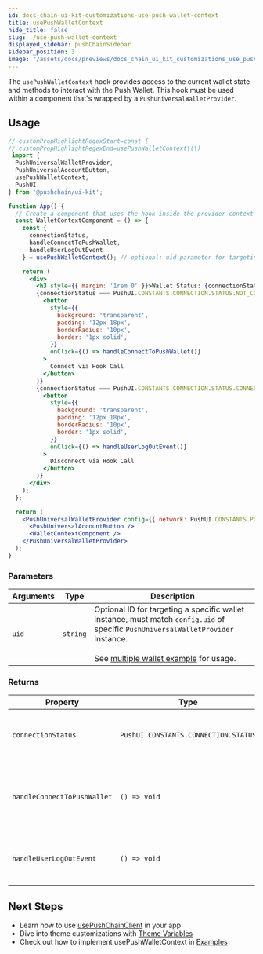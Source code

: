 ```yaml
---
id: docs-chain-ui-kit-customizations-use-push-wallet-context
title: usePushWalletContext
hide_title: false
slug: ./use-push-wallet-context
displayed_sidebar: pushChainSidebar
sidebar_position: 3
image: "/assets/docs/previews/docs_chain_ui_kit_customizations_use_push_wallet_context--usepushwalletcontext.png"
---
```


<head>
  <title>usePushWalletContext | Customizations | UI Kit | Push Chain Docs</title>
</head>


<!-- Content Start -->

The `usePushWalletContext` hook provides access to the current wallet state and methods to interact with the Push Wallet. This hook must be used within a component that's wrapped by a `PushUniversalWalletProvider`.


## Usage

```jsx live
// customPropHighlightRegexStart=const {
// customPropHighlightRegexEnd=usePushWalletContext\(\)
 import { 
  PushUniversalWalletProvider,
  PushUniversalAccountButton,
  usePushWalletContext,
  PushUI 
} from '@pushchain/ui-kit';

function App() {
  // Create a component that uses the hook inside the provider context
  const WalletContextComponent = () => {
    const { 
      connectionStatus, 
      handleConnectToPushWallet, 
      handleUserLogOutEvent 
    } = usePushWalletContext(); // optional: uid parameter for targeting a specific wallet instance

    return (
      <div>
        <h3 style={{ margin: '1rem 0' }}>Wallet Status: {connectionStatus}</h3>
        {connectionStatus === PushUI.CONSTANTS.CONNECTION.STATUS.NOT_CONNECTED && (
          <button
            style={{
              background: 'transparent',
              padding: '12px 18px',
              borderRadius: '10px',
              border: '1px solid',
            }}
            onClick={() => handleConnectToPushWallet()}
          >
            Connect via Hook Call
          </button>
        )}
        {connectionStatus === PushUI.CONSTANTS.CONNECTION.STATUS.CONNECTED && (
          <button
            style={{
              background: 'transparent',
              padding: '12px 18px',
              borderRadius: '10px',
              border: '1px solid',
            }}
            onClick={() => handleUserLogOutEvent()}
          >
            Disconnect via Hook Call
          </button>
        )}
      </div>
    );
  };

  return (
    <PushUniversalWalletProvider config={{ network: PushUI.CONSTANTS.PUSH_NETWORK.TESTNET }}>
      <PushUniversalAccountButton />
      <WalletContextComponent />
    </PushUniversalWalletProvider>
  );
}
```

### Parameters

| Arguments | Type     | Description                                 |
| --------- | -------- | ------------------------------------------- |
| `uid`     | `string` | Optional ID for targeting a specific wallet instance, must match `config.uid` of specific `PushUniversalWalletProvider` instance.<br />&nbsp;<br />See [multiple wallet example](/docs/chain/ui-kit/examples/multiple-wallet-example/) for usage. |

### Returns

| Property                    | Type         | Default         | Description                                                                                       |
| --------------------------- | ------------ | --------------- | ------------------------------------------------------------------------------------------------- |
| `connectionStatus`          | `PushUI.CONSTANTS.CONNECTION.STATUS`     | `PushUI.CONSTANTS.CONNECTION.STATUS.NOT_CONNECTED`| It will be from one of the following: <Details summary="PushUI.CONSTANTS.CONNECTION.STATUS" className="alert alert--minimal-api-table">`PushUI.CONSTANTS.CONNECTION.STATUS.NOT_CONNECTED` `PushUI.CONSTANTS.CONNECTION.STATUS.CONNECTING` `PushUI.CONSTANTS.CONNECTION.STATUS.AUTHENTICATING` `PushUI.CONSTANTS.CONNECTION.STATUS.CONNECTED` `PushUI.CONSTANTS.CONNECTION.STATUS.RETRY` </Details>              |
| `handleConnectToPushWallet` | `() => void` | _function_      | Call to open the wallet-connect modal (or trigger your chosen flow).                              |
| `handleUserLogOutEvent`     | `() => void` | _function_      | Call to disconnect the wallet and clear the session.                                             |

## Next Steps

- Learn how to use [usePushChainClient](/docs/chain/ui-kit/customizations/use-push-chain-client/) in your app
- Dive into theme customizations with [Theme Variables](/docs/chain/ui-kit/customizations/theme-variables/)
- Check out how to implement usePushWalletContext in [Examples](/docs/chain/ui-kit/examples/)
